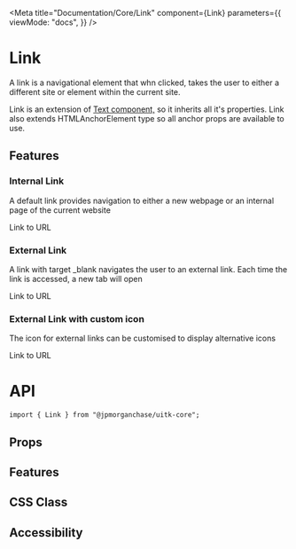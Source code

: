 


<Meta
  title="Documentation/Core/Link"
  component={Link}
  parameters={{
    viewMode: "docs",
  }}
/>

# Link

A link is a navigational element that whn clicked, takes the user to either a different site or element within the current site.

Link is an extension of [Text component,](/docs/documentation-core-text--primary) so it inherits all it's properties. Link also extends HTMLAnchorElement type so all anchor props are available to use.

## Features

### Internal Link

A default link provides navigation to either a new webpage or an internal page of the current website

<Canvas>
  <Story name="Internal Link" decorators={[withFlexGap]}>
    <Link href="https://www.google.com">Link to URL</Link>
  </Story>
</Canvas>

### External Link

A link with target \_blank navigates the user to an external link. Each time the link is accessed, a new tab will open

<Canvas>
  <Story name="External Link" decorators={[withFlexGap]}>
    <Link href="https://www.google.com" target="_blank">
      Link to URL
    </Link>
  </Story>
</Canvas>

### External Link with custom icon

The icon for external links can be customised to display alternative icons

<Canvas>
  <Story name="External Link with custom icon" decorators={[withFlexGap]}>
    <Link
      IconComponent={StackoverflowIcon}
      href="https://www.google.com"
      target="_blank"
    >
      Link to URL
    </Link>
  </Story>
</Canvas>

# API

```
import { Link } from "@jpmorganchase/uitk-core";
```

## Props

<ArgsTable of={Link} />

## Features

## CSS Class

<CSSClassTable of={Link} />

## Accessibility

<HelpAndSupport />
